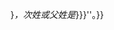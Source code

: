 {{Hatnote|這是[[葡萄牙語]]姓名，首姓或母姓是''{{{1|{{{first}}}}}}''，次姓或父姓是''{{{2|{{{second}}}}}}''。}}<noinclude>
{{Documentation}}</noinclude>